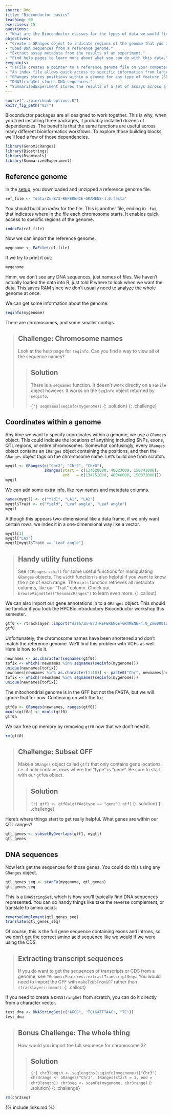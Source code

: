 ```yaml
---
source: Rmd
title: "Bioconductor basics"
teaching: 60
exercises: 15
questions:
- "What are the Bioconductor classes for the types of data we would find in a VCF?"
objectives:
- "Create a GRanges object to indicate regions of the genome that you are interested in."
- "Load DNA sequences from a reference genome."
- "Extract assay metadata from the results of an experiment."
- "Find help pages to learn more about what you can do with this data."
keypoints:
- "FaFile creates a pointer to a reference genome file on your computer."
- "An index file allows quick access to specific information from large files."
- "GRanges stores positions within a genome for any type of feature (SNP, exon, etc.)"
- "DNAStringSet stores DNA sequences."
- "SummarizedExperiment stores the results of a set of assays across a set of samples."
---
```


```r
source("../bin/chunk-options.R")
knitr_fig_path("02-")
```

Bioconductor packages are all designed to work together.  This is why, when you
tried installing three packages, it probably installed dozens of dependencies.
The benefit is that the same functions are useful across many different
bioinformatics workflows.  To explore those building blocks, we'll load a few of
those dependencies.

```r
library(GenomicRanges)
library(Biostrings)
library(Rsamtools)
library(SummarizedExperiment)
```

## Reference genome

In the [setup](setup.md), you downloaded and unzipped a reference genome file.

```r
ref_file <- "data/Zm-B73-REFERENCE-GRAMENE-4.0.fasta"
```

You should build an _index_ for the file.  This is another file, ending in
`.fai`, that indicates where in the file each chromosome starts.  It enables
quick access to specific regions of the genome.

```r
indexFa(ref_file)
```

Now we can import the reference genome.

```r
mygenome <- FaFile(ref_file)
```

If we try to print it out:

```r
mygenome
```

Hmm, we don't see any DNA sequences, just names of files.  We haven't actually
loaded the data into R, just told R where to look when we want the data.  This
saves RAM since we don't usually need to analyze the whole genome at once.

We can get some information about the genome:

```r
seqinfo(mygenome)
```

There are chromosomes, and some smaller contigs.

> ## Challenge: Chromosome names
>
> Look at the help page for `seqinfo`.  Can you find a way to view all of the sequence names?
>
> > ## Solution
> > 
> > There is a `seqnames` function.  It doesn't work directly on a `FaFile`
> > object however.  It works on the `SeqInfo` object returned by `seqinfo`.
> >
> > ```{r}
> > seqnames(seqinfo(mygenome))
> > ```
> {: .solution}
{: .challenge}

## Coordinates within a genome

Any time we want to specify coordinates within a genome, we use a `GRanges`
object.  This could indicate the locations of anything including SNPs, exons,
QTL regions, or entire chromosomes.  Somewhat confusingly, every `GRanges`
object contains an `IRanges` object containing the positions, and then the
`GRanges` object tags on the chromosome name.  Let's build one from scratch.

```r
myqtl <- GRanges(c("Chr2", "Chr2", "Chr8"),
                 IRanges(start = c(134620000, 48023000, 150341000),
                         end   = c(134752000, 48046000, 150372000)))
myqtl
```

We can add some extra info, like row names and metadata columns.

```r
names(myqtl) <- c("Yld1", "LA1", "LA2")
myqtl$Trait <- c("Yield", "Leaf angle", "Leaf angle")
myqtl
```

Although this appears two-dimensional like a data frame, if we only want
certain rows, we index it in a one-dimensional way like a vector.

```r
myqtl[1]
myqtl["LA2"]
myqtl[myqtl$Trait == "Leaf angle"]
```

> ## Handy utility functions
>
> See `?IRanges::shift` for some useful functions for manipulating `GRanges`
> objects.  The `width` function is also helpful if you want to know the size
> of each range.  The `mcols` function retrieves all metadata columns, like our
> "Trait" column. Check out `browseVignettes("GenomicRanges")` to learn even more.
{: .callout}

We can also import our gene annotations in to a `GRanges` object.  This should
be familiar if you took the HPCBio introductory Bioconductor workshop this
semester.

```r
gtf0 <- rtracklayer::import("data/Zm-B73-REFERENCE-GRAMENE-4.0_Zm00001d.2.gff3")
gtf0
```

Unfortunately, the chromosome names have been shortened and don't match the
reference genome.  We'll find this problem with VCFs as well.  Here is how
to fix it.

```r
newnames <- as.character(seqnames(gtf0))
tofix <- which(!newnames %in% seqnames(seqinfo(mygenome)))
unique(newnames[tofix])
newnames[newnames %in% as.character(1:10)] <- paste0("Chr", newnames[newnames %in% as.character(1:10)])
tofix <- which(!newnames %in% seqnames(seqinfo(mygenome)))
unique(newnames[tofix])
```

The mitochondrial genome is in the GFF but not the FASTA, but we will ignore that
for now.  Continuing on with the fix:

```r
gtf0a <- GRanges(newnames, ranges(gtf0))
mcols(gtf0a) <- mcols(gtf0)
gtf0a
```

We can free up memory by removing `gtf0` now that we don't need it.

```r
rm(gtf0)
```

> ## Challenge: Subset GFF
> 
> Make a `GRanges` object called `gtf1` that only contains gene locations, _i.e._
> it only contains rows where the "type" is "gene".  Be sure to start with our
> `gtf0a` object.
>
> > ## Solution
> >
> > ```{r}
> > gtf1 <- gtf0a[gtf0a$type == "gene"]
> > gtf1
> > ```
> {: .solution}
{: .challenge}

Here's where things start to get really helpful.  What genes are within our QTL
ranges?

```r
qtl_genes <- subsetByOverlaps(gtf1, myqtl)
qtl_genes
```

## DNA sequences

Now let's get the sequences for those genes.  You could do this using any
`GRanges` object.

```r
qtl_genes_seq <- scanFa(mygenome, qtl_genes)
qtl_genes_seq
```

This is a `DNAStringSet`, which is how you'll typically find DNA sequences
represented.  You can do handy things like take the reverse complement, or
translate to amino acids:

```r
reverseComplement(qtl_genes_seq)
translate(qtl_genes_seq)
```

Of course, this is the full gene sequence containing exons and introns, so
we don't get the correct amino acid sequence like we would if we were using
the CDS.

> ## Extracting transcript sequences
>
> If you do want to get the sequences of transcripts or CDS from a genome,
> see `?GenomicFeatures::extractTranscriptSeqs`.  You would need to import
> the GFF with `makeTxDbFromGFF` rather than `rtracklayer::import`.
{: .callout}

If you need to create a `DNAStringSet` from scratch, you can do it directly from
a character vector.

```r
test_dna <- DNAStringSet(c("AGGG", "TCAGATTTAAC", "TC"))
test_dna
```

> ## Bonus Challenge: The whole thing
>
> How would you import the full sequence for chromosome 3?
>
> > ## Solution
> >
> > ```{r}
> > chr3length <- seqlengths(seqinfo(mygenome))["Chr3"]
> > chr3range <- GRanges("Chr3", IRanges(start = 1, end = chr3length))
> > chr3seq <- scanFa(mygenome, chr3range)
> > ```
> {: .solution}
{: .challenge}

```r
rm(chr3seq)
```


{% include links.md %}
